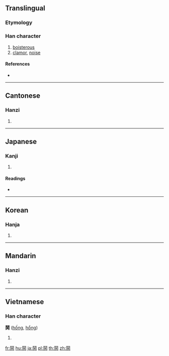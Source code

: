 {{character info/new}}
{{also|哄}}
==Translingual==

===Etymology===
{{Han etyl}}

===Han character===
{{Han char|rn=191|rad=鬥|as=06|sn=16|four=77801|canj=LNTC}}

# [[boisterous]]
# [[clamor]], [[noise]]

====References====
* {{Han ref|kx=1457.360|dkj=45641|dj=1989.250|hdz=74515.080|uh=9B28|ud=39720|bh=C069|bd=49257}}

----

==Cantonese==

===Hanzi===
{{yue-hanzi|jyut=|y=hung6}}

# {{defn|lang=yue|sort=鬥06}}

----

==Japanese==

===Kanji===
{{ja-kanji|grade=|rs=鬥06}}

# {{defn|lang=ja|sort=鬥06}}

====Readings====
* {{ja-readings|on=[[こう]] (kō)|kun=[[とき]] (toki)}}

----

==Korean==

===Hanja===
{{ko-hanja|hangeul=[[홍]], [[항]]|eumhun=|rv=hong, hang|mr=hong, hang|y=hong, hang}}

# {{defn|lang=ko|sort=鬥06}}

----

==Mandarin==

===Hanzi===
{{cmn-hanzi|pin=[[hōng]] ([[hong1]])|wg=hung<sup>1</sup>}}

# {{defn|lang=cmn|sort=鬥06}}

----

==Vietnamese==

===Han character===
'''鬨''' ([[hống]], [[hổng]])

# {{defn|lang=vi}}

[[fr:鬨]]
[[hu:鬨]]
[[ja:鬨]]
[[pl:鬨]]
[[th:鬨]]
[[zh:鬨]]